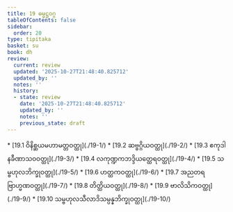 ```yaml
---
title: 19 ဓမ္မဋ္ဌဝဂ္ဂ
tableOfContents: false
sidebar:
  order: 20
type: tipitaka
basket: su
book: dh
review:
  current: review
  updated: '2025-10-27T21:48:40.825712'
  updated_by: ''
  notes: ''
  history:
  - state: review
    date: '2025-10-27T21:48:40.825712'
    updated_by: ''
    notes: ''
    previous_state: draft
---
```



<ReviewStatus review={frontmatter.review} showDetails={true} />

<HypothesisAnnotation frontmatter={frontmatter} />

<DynamicBreadcrumb />



<TableOfContents book="dh" section="19">
* [19.1 ဝိနိစ္ဆယမဟာမတ္တဝတ္ထု](./19-1/)
* [19.2 ဆဗ္ဗဂ္ဂိယဝတ္ထု](./19-2/)
* [19.3 ဧကုဒါနခီဏာသဝဝတ္ထု](./19-3/)
* [19.4 လကုဏ္ဍကဘဒ္ဒိယတ္ထေရဝတ္ထု](./19-4/)
* [19.5 သမ္ဗဟုလဘိက္ခုဝတ္ထု](./19-5/)
* [19.6 ဟတ္ထကဝတ္ထု](./19-6/)
* [19.7 အညတရဗြာဟ္မဏဝတ္ထု](./19-7/)
* [19.8 တိတ္ထိယဝတ္ထု](./19-8/)
* [19.9 ဗာလိသိကဝတ္ထု](./19-9/)
* [19.10 သမ္ဗဟုလသီလာဒိသမ္ပန္နဘိက္ခုဝတ္ထု](./19-10/)
</TableOfContents>